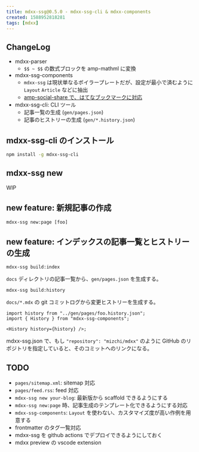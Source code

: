```yaml
---
title: mdxx-ssg@0.5.0 - mdxx-ssg-cli & mdxx-components
created: 1588952818281
tags: [mdxx]
---
```


## ChangeLog

- mdxx-parser
  - `$$ ~ $$` の数式ブロックを amp-mathml に変換
- mdxx-ssg-components
  - `mdxx-ssg` は現状単なるボイラープレートだが、設定が最小で済むように `Layout` `Article` などに抽出
  - [amp-social-share で、はてなブックマークに対応](/amp-social-share-for-hatena-bookmark)
- mdxx-ssg-cli: CLI ツール
  - 記事一覧の生成 (`gen/pages.json`)
  - 記事のヒストリーの生成 (`gen/*.history.json`)

## mdxx-ssg-cli のインストール

```bash
npm install -g mdxx-ssg-cli
```

## mdxx-ssg new

WIP

## new feature: 新規記事の作成

```
mdxx-ssg new:page [foo]
```

## new feature: インデックスの記事一覧とヒストリーの生成

```
mdxx-ssg build:index
```

`docs` ディレクトリの記事一覧から、`gen/pages.json` を生成する。

```
mdxx-ssg build:history
```

`docs/*.mdx` の git コミットログから変更ヒストリーを生成する。

```tsx
import history from "../gen/pages/foo.history.json";
import { History } from "mdxx-ssg-components";

<History history={history} />;
```

mdxx-ssg.json で、もし `"repository": "mizchi/mdxx"` のように GitHub のリポジトリを指定していると、そのコミットへのリンクになる。

## TODO

- `pages/sitemap.xml`: sitemap 対応
- `pages/feed.rss`: feed 対応
- `mdxx-ssg new your-blog`: 最新版から scaffold できるようにする
- `mdxx-ssg new:page` 時、記事生成のテンプレート化できるようにする対応
- `mdxx-ssg-components`: `Layout` を使わない、カスタマイズ度が高い作例を用意する
- frontmatter のタグ一覧対応
- mdxx-ssg を github actions でデプロイできるようにしておく
- mdxx preview の vscode extension
